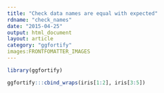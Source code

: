 ```yaml
---
title: "Check data names are equal with expected"
rdname: "check_names"
date: "2015-04-25"
output: html_document
layout: article
category: "ggfortify"
images:FRONTFOMATTER_IMAGES
---
```


```r
library(ggfortify)
```

```r
ggfortify:::cbind_wraps(iris[1:2], iris[3:5])



```